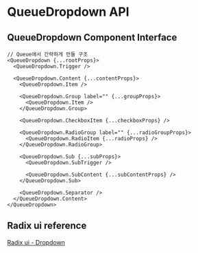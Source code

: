 

<Meta of={DropdownStories} />

# QueueDropdown API

## QueueDropdown Component Interface

```tsx
// Queue에서 간략하게 만들 구조
<QueueDropdown {...rootProps}>
  <QueueDropdown.Trigger />

  <QueueDropdown.Content {...contentProps}>
    <QueueDropdown.Item />

    <QueueDropdown.Group label="" {...groupProps}>
      <QueueDropdown.Item />
    </QueueDropdown.Group>

    <QueueDropdown.CheckboxItem {...checkboxProps} />

    <QueueDropdown.RadioGroup label="" {...radioGroupProps}>
      <QueueDropdown.RadioItem {...radioProps} />
    </QueueDropdown.RadioGroup>

    <QueueDropdown.Sub {...subProps}>
      <QueueDropdown.SubTrigger />

      <QueueDropdown.SubContent {...subContentProps} />
    </QueueDropdown.Sub>
    
    <QueueDropdown.Separator />
  </QueueDropdown.Content>
</QueueDropdown>
```

## Radix ui reference

[Radix ui - Dropdown](https://www.radix-ui.com/docs/primitives/components/dropdown-menu)